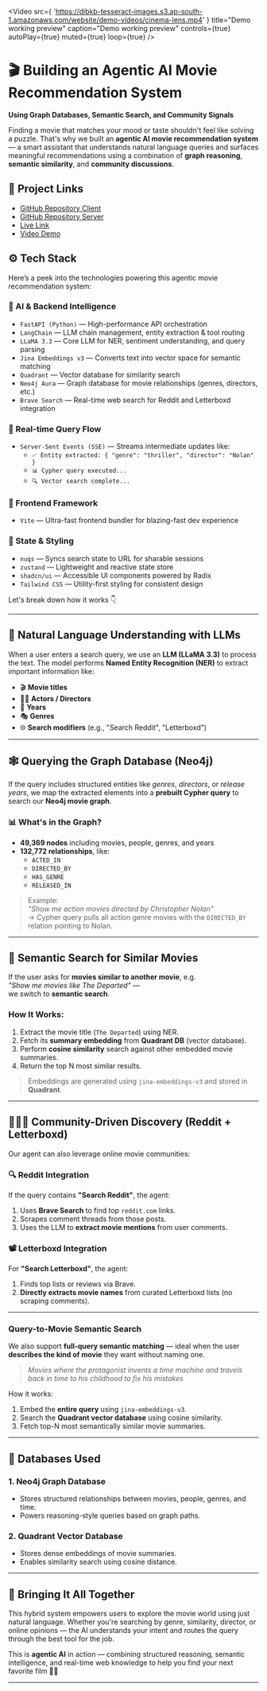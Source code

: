 <Video
  src={
    'https://dibkb-tesseract-images.s3.ap-south-1.amazonaws.com/website/demo-videos/cinema-lens.mp4'
  }
  title="Demo working preview"
  caption="Demo working preview"
  controls={true}
  autoPlay={true}
  muted={true}
  loop={true}
/>

# 🎬 Building an Agentic AI Movie Recommendation System

**Using Graph Databases, Semantic Search, and Community Signals**

Finding a movie that matches your mood or taste shouldn't feel like solving a puzzle. That's why we built an **agentic AI movie recommendation system** — a smart assistant that understands natural language queries and surfaces meaningful recommendations using a combination of **graph reasoning**, **semantic similarity**, and **community discussions**.

## 🔗 Project Links

- [GitHub Repository Client](https://github.com/dibkb/cinema-lens-client)
- [GitHub Repository Server](https://github.com/dibkb/cinema-lens-server)
- [Live Link](https://cinema.borborah.xyz/)
- [Video Demo](https://dibkb-tesseract-images.s3.ap-south-1.amazonaws.com/website/demo-videos/cinema-lens.mp4)

## ⚙️ Tech Stack

Here’s a peek into the technologies powering this agentic movie recommendation system:

### 🧠 AI & Backend Intelligence

- `FastAPI (Python)` — High-performance API orchestration
- `LangChain` — LLM chain management, entity extraction & tool routing
- `LLaMA 3.3` — Core LLM for NER, sentiment understanding, and query parsing
- `Jina Embeddings v3` — Converts text into vector space for semantic matching
- `Quadrant` — Vector database for similarity search
- `Neo4j Aura` — Graph database for movie relationships (genres, directors, etc.)
- `Brave Search` — Real-time web search for Reddit and Letterboxd integration

### 🔄 Real-time Query Flow

- `Server-Sent Events (SSE)` — Streams intermediate updates like:
  - `✅ Entity extracted: { "genre": "thriller", "director": "Nolan" }`
  - `📊 Cypher query executed...`
  - `🔍 Vector search complete...`

### 🎨 Frontend Framework

- `Vite` — Ultra-fast frontend bundler for blazing-fast dev experience

### 🧰 State & Styling

- `nuqs` — Syncs search state to URL for sharable sessions
- `zustand` — Lightweight and reactive state store
- `shadcn/ui` — Accessible UI components powered by Radix
- `Tailwind CSS` — Utility-first styling for consistent design

Let's break down how it works 👇

---

## 🧠 Natural Language Understanding with LLMs

When a user enters a search query, we use an **LLM (LLaMA 3.3)** to process the text. The model performs **Named Entity Recognition (NER)** to extract important information like:

- 🎬 **Movie titles**
- 👨‍🎤 **Actors / Directors**
- 📅 **Years**
- 🎭 **Genres**
- 🌐 **Search modifiers** (e.g., "Search Reddit", "Letterboxd")

---

## 🕸️ Querying the Graph Database (Neo4j)

If the query includes structured entities like _genres_, _directors_, or _release years_, we map the extracted elements into a **prebuilt Cypher query** to search our **Neo4j movie graph**.

### 📊 What's in the Graph?

- **49,369 nodes** including movies, people, genres, and years
- **132,772 relationships**, like:
  - `ACTED_IN`
  - `DIRECTED_BY`
  - `HAS_GENRE`
  - `RELEASED_IN`

> Example:  
> _"Show me action movies directed by Christopher Nolan"_  
> → Cypher query pulls all action genre movies with the `DIRECTED_BY` relation pointing to Nolan.

---

## 🧬 Semantic Search for Similar Movies

If the user asks for **movies similar to another movie**, e.g.  
_"Show me movies like *The Departed*"_ —  
we switch to **semantic search**.

### How It Works:

1. Extract the movie title (`The Departed`) using NER.
2. Fetch its **summary embedding** from **Quadrant DB** (vector database).
3. Perform **cosine similarity** search against other embedded movie summaries.
4. Return the top N most similar results.

> Embeddings are generated using `jina-embeddings-v3` and stored in **Quadrant**.

---

## 🧑‍🤝‍🧑 Community-Driven Discovery (Reddit + Letterboxd)

Our agent can also leverage online movie communities:

### 🔍 Reddit Integration

If the query contains **"Search Reddit"**, the agent:

1. Uses **Brave Search** to find top `reddit.com` links.
2. Scrapes comment threads from those posts.
3. Uses the LLM to **extract movie mentions** from user comments.

### 📽️ Letterboxd Integration

For **"Search Letterboxd"**, the agent:

1. Finds top lists or reviews via Brave.
2. **Directly extracts movie names** from curated Letterboxd lists (no scraping comments).

---

### **Query-to-Movie Semantic Search**

We also support **full-query semantic matching** — ideal when the user **describes the kind of movie** they want without naming one.

> _Movies where the protagonist invents a time machine and travels back in time to his childhood to fix his mistakes_

How it works:

1. Embed the **entire query** using `jina-embeddings-v3`.
2. Search the **Quadrant vector database** using cosine similarity.
3. Fetch top-N most semantically similar movie summaries.

---

## 🧰 Databases Used

### 1. **Neo4j Graph Database**

- Stores structured relationships between movies, people, genres, and time.
- Powers reasoning-style queries based on graph paths.

### 2. **Quadrant Vector Database**

- Stores dense embeddings of movie summaries.
- Enables similarity search using cosine distance.

---

## 🚀 Bringing It All Together

This hybrid system empowers users to explore the movie world using just natural language. Whether you're searching by genre, similarity, director, or online opinions — the AI understands your intent and routes the query through the best tool for the job.

This is **agentic AI** in action — combining structured reasoning, semantic intelligence, and real-time web knowledge to help you find your next favorite film 🎥🍿

---
